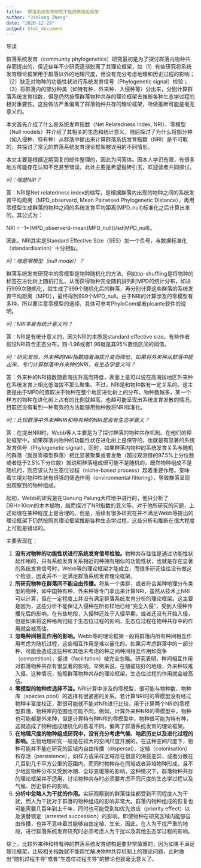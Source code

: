 ```yaml
---
title:  群落系统发育研究不能脱离理论框架
author: "Jinlong Zhang"
date: "2020-12-29"
output: html_document
---
```



导读

群落系统发育（community phylogenetics）研究最初是为了探讨群落内物种共存而提出的，但近些年不少研究逐渐脱离了其理论框架，如（1）有些研究将系统发育理论框架用于群落以外的地理尺度，但没有充分考虑地理和历史过程的影响；（2）缺乏对物种的功能性状进行系统发育信号（Phylogenetic signal）检验；（3）将群落内的部分种类（如特有种、外来种、入侵种等）分出来，分别计算群落系统发育指数，但是仍然按照群落物种共存的理论框架去推断各种生态学过程的相对重要性。这些做法严重偏离了群落物种共存的理论框架，所做推断可能是毫无意义的。

本文首先介绍了什么是系统发育指数（Net Relatedness Index, NRI）、零模型（Null models）并介绍了其相关的生态和统计意义，随后探讨了为什么将部分种（如入侵种、特有种）从群落中提出来计算群落系统发育指数（NRI）是不可取的，并探讨了常见的群落系统发育理论框架被误用的不同情形。

本文主要是根据近期回复的邮件整理的，因此为问答体。因本人学识有限，有很多地方可能存在认知不足甚至错误，此处主要是希望抛砖引玉，欢迎读者共同探讨。



*问：啥是NRI？*

答：NRI是Net relatedness index的缩写，是根据群落内出现的物种之间的系统发育平均距离（MPD_observerd, Mean Pairwised Phylogenetic Distance），再用零模型生成群落的物种之间的系统发育平均距离(MPD_null)标准化之后计算出来的，其公式为：

NRI = -1*(MPD_observerd-mean(MPD_null))/sd(MPD_null)。

因此，NRI其实是Standard Effective Size（SES）加一个负号，与数据标准化（standardisation）十分相似。



*问：啥是零模型（null model）？*

群落系统发育研究中的零模型是物种随机化的方法，例如tip-shuffling是将物种的标签在进化树上随机打乱，从而获得物种完全随机排列时MPD的统计分布，如进行999次随机化，就生成了999个随机化后的群落，再分别计算这些群落的系统发育平均距离（MPD），最终得到999个MPD_null。由于NRI的计算涉及的零模型有多种，所以要注意零模型的选择，具体可参考PhyloCom或者picante软件的说明。



*问：NRI本身有统计意义吗？*

答：NRI是有统计意义的，因为NRI的本质是standard effective size。有些作者假设NRI符合正态分布，则-1.96或者1.96就是其95%置信区间的阈值。



*问：研究发现，外来种的NRI指数随着海拔升高而降低，如果将外来种从群落中提出来，专门计算群落中外来种的NRI，有生态学意义吗？*

答：外来种的NRI指数随着海拔升高而降低，表面上是可以说在高海拔地区外来种在系统发育上相比低海拔不那么聚集。不过，NRI是和物种数有一定关系的。这主要是由于MPD的值取决于物种在整个地区进化树上的分布。物种数越多，某一个样方的物种在进化树上占有的比例就越高，也越可能呈现出系统发育发散的情况。目前还没有看到一种有效的方法能够用物种数将NRI标准化。



*问：比较群落中外来种NRI和特有种的NRI是否有生态学意义？*

答：在提出NRI时，Webb等人主要是为了探讨群落的物种共存机制。在他们的理论框架中，如果群落内物种的功能性状在进化树上是保守的，也就是有显著的系统发育信号（Phylogenetic signal），同时，如果群落内物种的系统发育关系与随机的群落（就是零模型群落）相比显著聚集或者发散（超过观测值的97.5%上分位数或者低于2.5%下分位数）就说明群落组成很可能不是随机的。既然物种组成不是随机的，则应该认为生态位过程（niche-based process）起着重要作用，意味着生境对物种性状有很强的筛选作用（environmental filtering），导致群落呈现出观察到的物种组成。

起初，Webb的研究是在Gunung Palung大样地中进行的，他只分析了DBH>10cm的木本植物，继而探讨了NRI指数的意义等。对于他所研究的问题，上述处理在某种程度上是合理的。但是，后续有很多研究在并不满足Webb等提出的理论框架下仍然按照其理论框架推断各种生态学过程，这些分析和推断在很大程度上可能是错误的。

主要表现在：

1. **没有对物种的功能性状进行系统发育信号检验。**物种共存往往是通过功能性状起作用的，只有系统发育关系相近的种拥有相似的功能性状，也就是存在显著的系统发育信号时，Webb等的理论框架才能成立，而很多研究往往没有做这个检验，因此并不一定满足群落系统发育理论框架。
2. **所研究物种在群落间不能自由传播。**将某一个类群，或者符合某种地理分布类型的物种，如中国特有种、外来种等专门拿出来计算NRI，虽然从技术上NRI可以计算，但在一定程度上并没有满足群落系统发育分析的理论框架。这主要是因为，这些分析不能保证入侵种在所有样地已经“完全入侵”，受到入侵种传播先后的影响，在有些地段，入侵种还处于入侵早期，或者还没有开始入侵，但是如果将这种格局归结于生态位过程的影响，生态位过程在物种共存中的作用就会被高估。
3. **忽略种间相互作用的影响。**Webb等的理论框架一般将群落内所有种间相互作用考虑为随机过程，这些相互作用是难以量化的。如果只考虑群落中的一部分种，可能会造成这些种和其他未考虑的种之间种间相互作用如竞争（competition）、促进（facilitation）被完全忽略。研究表明，种间相互作用对群落物种共存有很显著的影响。举例来说，在植被较好的地段，外来种较难入侵，这种情况，按照群落物种共存的理论框架，生态位过程的作用就会被高估。
4. **零模型的物种库选择不当。**NRI计算中涉及的零模型，很可能与物种数、物种库（species pool）的选择有很紧密的关系。若计算NRI时的零模型没有经过物种丰富度校正，那很可能就不能对NRI进行比较。用于计算两个NRI的零模型群落，物种库的范围也可能不同。例如，计算外来种NRI的零模型中，物种也可能都是外来种，但是计算特有种NRI的零模型中，物种很可能为特有种，这就造成了物种组成随机化的基准不同，偏离了群落系统发育的理论框架。
5. **在地理尺度的物种组成研究中，没有充分考虑气候、地质历史以及进化过程的影响。**生物地理研究一般是在较大的空间尺度开展的，在这种空间尺度下，物种可能并不能在研究的区域内自由传播（dispersal）、定植（colonisation）和存活（persistence），如样方或采样区域存在很高的海拔差异，或者分散在几百到几千平方公里的范围内，而同时物种存在同域或者异域物种形成，且不少地区物种分布又受到冰期、全球变暖等的影响，这种情况下，群落物种共存的理论框架并不适用，讨论物种共存时必须要考虑不同尺度的生态学过程以及气候、历史事件的影响。
6. **分析中忽略人为干扰的作用。**实际观察到的群落往往都受到不同程度人为干扰，而人为干扰对于群落的物种组成的影响非常大。群落内物种组成的恢复也可能需要几百年到上千年，同时也可能受到如优先效应（priority effect）以及演替锁定（arrested succession）的影响。即使物种在研究区域内能够自由传播，也并不意味着其能够自由定植、生长，因此，在人为干扰严重的地段，进行群落系统发育研究时必须考虑人为干扰以及其他生态学过程的影响。

综上，比较外来种和特有种的群落系统发育结构是要非常慎重的，因为如果不满足理论框架，比较相关指数就不能帮忙解决物种共存机制上的理论问题，此时做出“随机过程主导”或者“生态位过程主导”的推论也就毫无意义了。